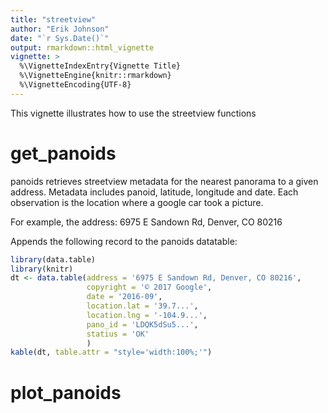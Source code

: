 ```yaml
---
title: "streetview"
author: "Erik Johnson"
date: "`r Sys.Date()`"
output: rmarkdown::html_vignette
vignette: >
  %\VignetteIndexEntry{Vignette Title}
  %\VignetteEngine{knitr::rmarkdown}
  %\VignetteEncoding{UTF-8}
---
```


This vignette illustrates how to use the streetview functions

# get_panoids

panoids retrieves streetview metadata for the nearest panorama to a given address. Metadata includes panoid, latitude, longitude and date. Each observation is the location where a google car took a picture. 

For example, the address: 6975 E Sandown Rd, Denver, CO 80216

Appends the following record to the panoids datatable: 


```r
library(data.table)
library(knitr)
dt <- data.table(address = '6975 E Sandown Rd, Denver, CO 80216',
                 copyright = '© 2017 Google',
                 date = '2016-09',
                 location.lat = '39.7...',
                 location.lng = '-104.9...',
                 pano_id = 'LDQK5dSu5...',
                 statius = 'OK'
                 )
kable(dt, table.attr = "style='width:100%;'")
```

# plot_panoids





